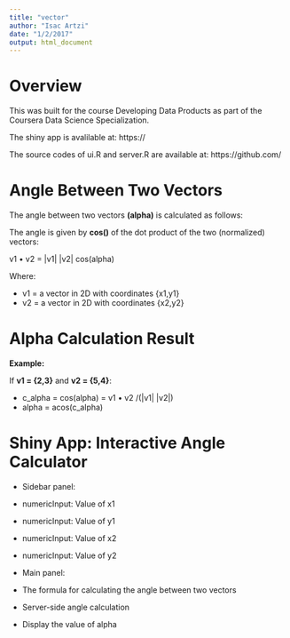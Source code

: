 ```yaml
---
title: "vector"
author: "Isac Artzi"
date: "1/2/2017"
output: html_document
---
```


Overview
========================================================

This was built for the course Developing Data Products as part of the Coursera Data Science Specialization.

The shiny app  is avalilable at: https://

The source codes of ui.R and server.R are available at: https://github.com/

Angle Between Two Vectors
========================================================

The angle between two vectors __(alpha)__ is calculated as follows:  

The angle is given by __cos()__ of the dot product of the two (normalized) vectors:  
  
v1 • v2 = |v1| |v2| cos(alpha) 

Where:  

- v1 = a vector in 2D with coordinates {x1,y1} 
- v2 = a vector in 2D with coordinates {x2,y2}  


Alpha Calculation Result
========================================================

__Example:__  

If  __v1 = {2,3}__ and __v2 = {5,4}__: 

- c_alpha = cos(alpha) =  v1 • v2 /(|v1| |v2|)
- alpha = acos(c_alpha)

 
Shiny App: Interactive Angle Calculator
========================================================

* Sidebar panel:  

 - numericInput: Value of x1   
 - numericInput: Value of y1  
 - numericInput: Value of x2   
 - numericInput: Value of y2   

* Main panel:   

 - The formula for calculating the angle between two vectors
 - Server-side angle calculation
 - Display the value of alpha
 
